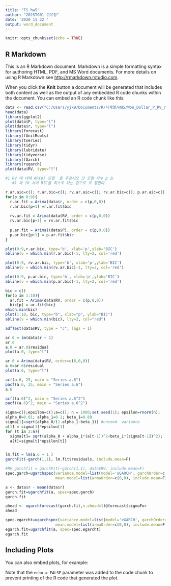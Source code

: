 ---
title: "TS_hw5"
author: "202STG01 고유정"
date: '2020 11 22 '
output: word_document
---

```{r setup, include=FALSE}
knitr::opts_chunk$set(echo = TRUE)
```

## R Markdown

This is an R Markdown document. Markdown is a simple formatting syntax for authoring HTML, PDF, and MS Word documents. For more details on using R Markdown see <http://rmarkdown.rstudio.com>.

When you click the **Knit** button a document will be generated that includes both content as well as the output of any embedded R code chunks within the document. You can embed an R code chunk like this:

```{r}
data <- read.csv("C:/Users/yjk9/Documents/R/시계열/HW5/Won_Dollar_P_RV_r_2006_2012.csv")
head(data)
library(ggplot2)
plot(data$P, type="l")
plot(data$r, type="l")
library(forecast)
library(fUnitRoots)
library(tseries)
library(tidyr)
library(lubridate)
library(tidyverse)
library(fGarch)
library(rugarch)
plot(data$RV, type="l")

#1 RV 에 대해 AR(p) 모형  을 추정시오 단 모형 차수 p 는 
   #1 과 10 사이 BIC를 최소로 하는 값으로 로 정한다.

r.ar.aic=c(); r.ar.bic=c(); rv.ar.aic=c(); rv.ar.bic=c(); p.ar.aic=c(); p.ar.bic=c();
for(p in 0:9){
  r.ar.fit = Arima(data$r, order = c(p,0,0))
  r.ar.bic[p+1] =r.ar.fit$bic
  
  rv.ar.fit = Arima(data$RV, order = c(p,0,0))
  rv.ar.bic[p+1] = rv.ar.fit$bic
  
  p.ar.fit = Arima((data$P), order = c(p,0,0))
  p.ar.bic[p+1] = p.ar.fit$bic
}

plot(0:9,r.ar.bic, type='b', xlab='p',ylab='BIC')
abline(v = which.min(r.ar.bic)-1, lty=2, col='red')

plot(0:9, rv.ar.bic, type='b', xlab='p',ylab='BIC')
abline(v = which.min(rv.ar.bic)-1, lty=2, col='red')

plot(0:9, p.ar.bic, type='b', xlab='p',ylab='BIC')
abline(v = which.min(p.ar.bic)-1, lty=2, col='red')

bic = c()
for(p in 1:10){
  ar.fit = Arima(data$RV, order = c(p,0,0))
  bic[p] = ar.fit$bic}
which.min(bic)
plot(1:10, bic, type="b", xlab="p", ylab="BIC")
abline(v = which.min(bic), lty=2, col="red")

adfTest(data$RV, type = "c", lags = 1)

ar.0 = lm(data$r ~ 1)
ar.0
a.0 = ar.0$residual
plot(a.0, type="l")

ar.6 = Arima(data$RV, order=c(6,0,0))
a.6=ar.6$residual
plot(a.6, type="l")

acf(a.6, 25, main = "Series a.6")
pacf(a.6, 25, main = "Series a.6")
a.6

acf((a.6)^2, main = "Series a.6^2")
pacf((a.6)^2, main = "Series a.6^2")

sigma=c();epsilon=c();a=c(); n = 1000;set.seed(1); epsilon=rnorm(n);
alpha_0=0.01; alpha_1=0.1; beta_1=0.89
sigma[1]=sqrt(alpha_0/(1-alpha_1-beta_1)) #uncond. variance
a[1] = sigma[1]*epsilon[1]
for (t in 2:n){
  sigma[t]= sqrt(alpha_0 + alpha_1*(a[t-1])^2+beta_1*(sigma[t-1])^2);
  a[t]=sigma[t]*epsilon[t]}


lm.fit = lm(a.6 ~ 1 )
garchFit(~garch(1,1), lm.fit$residuals, include.mean=F)

#RV_garchfit = garchFit(~garch(1,1), data$RV, include.mean=F)
spec.garch=ugarchspec(variance.model=list(model='sGARCH', garchOrder=c(1,1)),
                      mean.model=list(armaOrder=c(0,0), include.mean=F), distribution.model='std')

a <- data$r - mean(data$r)
garch.fit=ugarchfit(a, spec=spec.garch)
garch.fit

ahead <- ugarchforecast(garch.fit,n.ahead=1)@forecast$sigmaFor
ahead

spec.egarcht=ugarchspec(variance.model=list(model='eGARCH', garchOrder=c(1,1)), 
                      mean.model=list(armaOrder=c(0,0), include.mean=F), distribution.model='norm')
egarch.fit=ugarchfit(a, spec=spec.egarcht)
egarch.fit

```

## Including Plots

You can also embed plots, for example:

Note that the `echo = FALSE` parameter was added to the code chunk to prevent printing of the R code that generated the plot.
